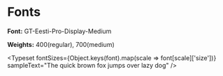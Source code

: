 

<Meta title="Design Tokens|Fonts" />

# Fonts

**Font:** GT-Eesti-Pro-Display-Medium

**Weights:** 400(regular), 700(medium)

<Typeset
  fontSizes={Object.keys(font).map(scale => font[scale]['size'])}
  sampleText="The quick brown fox jumps over lazy dog"
/>
